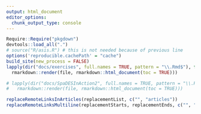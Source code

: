 ```yaml
---
output: html_document
editor_options: 
  chunk_output_type: console
---
```


```r
Require::Require("pkgdown")
devtools::load_all(".")
# source("R/asis.R") # this is not needed because of previous line
options('reproducible.cachePath' = "cache")
build_site(new_process = FALSE)
lapply(dir("docs/exercises", full.names = TRUE, pattern = "\\.Rmd$"), function(file)
  rmarkdown::render(file, rmarkdown::html_document(toc = TRUE)))

# lapply(dir("docs/SpaDESInAction2", full.names = TRUE, pattern = "\\.Rmd$"), function(file)
#   rmarkdown::render(file, rmarkdown::html_document(toc = TRUE)))

replaceRemoteLinksInArticles(replacementList, c("", "articles"))
replaceRemoteLinksMultiline(replacementStarts, replacementEnds, c("", "articles", "articlesJan2020", "articlesFeb2018", "articlesMay2018", "articlesSept2018", "articlesOct2019"))
```
